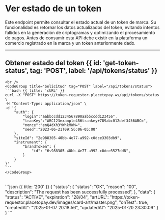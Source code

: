 


# Ver estado de un token

Este endpoint permite consultar el estado actual de un token de marca. Su funcionalidad es
retornar los datos actualizados del token, evitando intentos fallidos en la generación de
criptogramas y optimizando el procesamiento de pagos.
Antes de consumir esta API debe existir en la plataforma un comercio registrado en la
marca y un token anteriormente dado.

---


## Obtener estado del token {{ id: 'get-token-status', tag: 'POST', label: '/api/tokens/status' }}

<Row>
  <Col>
    <ApiReader
      path="/api/tokens/status"
      method="POST"
      api={props.refs}
    />
  </Col>
  <Col sticky>

    <br />
    <CodeGroup title="Solicitud" tag="POST" label="/api/tokens/status">
    ```bash {{ title: 'cURL' }}
    curl -X "POST" https://token-requestor.placetopay.ws/api/tokens/status \
    -H "Content-Type: application/json" \
    -d '{
        "auth": {
            "login":"aabbccdd1234567890aabbccdd123456",
            "tranKey":"ABC123example456trankey+789abc012def3456ABC=",
            "nonce":"enQ4dXh3YWhkMWM=",
            "seed":"2023-06-21T09:56:06-05:00"
        },
        "siteId": "2e988305-40bb-4e77-a992-c0dce3303db9",
        "instrument": {
            "brandToken": {
                "id": "6s988305-40bb-4e77-a992-c0dce3527dd8",
            }
        }
    }'
    ```
    </CodeGroup>
  </Col>
</Row>

<Row>
  <Col>
    <ApiReader
      path="/api/tokens/status"
      method="post"
      type="response"
      api={props.refs}
    />
  </Col>
  <Col sticky>
    <br />
    <CodeGroup title="Respuesta">
    ```json {{ title: '200' }}
        {
        "status": {
            "status": "OK",
            "reason": "00",
            "description": "The request has been successfully processed",
        },
        "data": {
            "status": "ACTIVE",
            "expiration": "28/04",
            "artURL": "https://token-requestor.placetopay.dev/images/card-art/master.png",
            "onTest": true,
            "createdAt": "2025-01-07 20:18:56",
            "updatedAt": "2025-01-20 23:30:09"
        }
    }
    ```
    </CodeGroup>
  </Col>
</Row>

